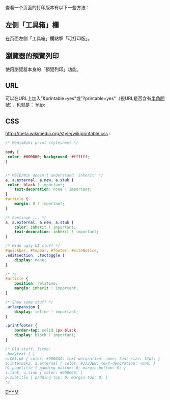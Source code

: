 {{noteTA
|1=zh-tw:半形;zh-cn:半角;
|2=zh-tw:點撃;zh-cn:点击;
|3=zh-tw:預覽列印;zh-cn:预览打印;
|4=zh-hans:可打印版本;zh-tw:可列印版;zh-hk:可打印版;zh-cn:可打印版本;
|G1=IT
}}
{{元維基幫助文件|m:Help:Printable}}
{{读者手册导航}}

查看一个页面的打印版本有以下一些方法：

==左侧「工具箱」欄==
在页面左侧「工具箱」欄點撃「可打印版」。

==瀏覽器的預覽列印==
使用瀏覽器本身的「預覽列印」功能。

==URL==
可以在URL上加入"&printable=yes"或"?printable=yes"（視URL是否含有[[半形|半角]][[問號|問號]]），也就是：
http:{{fullurl:{{FULLPAGENAME}}|printable=yes}}

==CSS==

http://meta.wikimedia.org/style/wikiprintable.css {{Dead link}}:

<syntaxhighlight lang="css">
/* MediaWiki print stylesheet */

body {
 color: #000000; background: #ffffff;
}


/* MSIE/Win doesn't understand 'inherit' */
a, a.external, a.new, a.stub {
 color: black ! important;
	text-decoration: none ! important;
}
#article {
	margin: 0 ! important;
}

/* Continue ... */
a, a.external, a.new, a.stub {
	color: inherit ! important;
	text-decoration: inherit ! important;
}

/* Hide ugly UI stuff */
#quickbar, #topbar, #footer, #siteNotice,
.editsection, .toctoggle {
	display: none;
}

/* */
#article {
	position: relative;
	margin: inherit ! important;
}

/* Show some stuff */
.urlexpansion {
	display: inline ! important;
}

.printfooter {
	border-top: solid 1px black;
	display: block ! important;
}

/* Old stuff, fixme:
.bodytext { }
a.CBlink { color: #0000AA; text-decoration: none; font-size: 12pt; }
a.interwiki, a.external { color: #3333BB; text-decoration: none; }
h1.pagetitle { padding-bottom: 0; margin-bottom: 0; }
i.link, u.link { color: #000066; }
p.subtitle { padding-top: 0; margin-top: 0; }
*/
</syntaxhighlight>

{{维基帮助导航}}

[[Category:帮助文档|DYYM]]